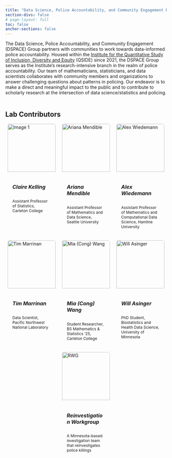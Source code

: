 ```yaml
---
title: "Data Science, Police Accountability, and Community Engagement Research Lab"
section-divs: false
# page-layout: full
toc: false
anchor-sections: false
---
```


The Data Science, Police Accountability, and Community Engagement (DSPACE) Group partners with communities to work towards data-informed police accountability. Housed within the [Institute for the Quantitative Study of Inclusion, Diversity and Equity](https://qsideinstitute.org/) (QSIDE) since 2021, the DSPACE Group serves as the Institute’s research-intensive branch in the realm of police accountability. Our team of mathematicians, statisticians, and data scientists collaborates with community members and organizations to answer challenging questions about patterns in policing. Our endeavor is to make a direct and meaningful impact to the public and to contribute to scholarly research at the intersection of data science/statistics and policing.
<br>
</br>

## Lab Contributors

<style>
.card-grid {
display: flex;
flex-wrap: wrap;
gap: 20px;
justify-content: center;
}

.card {
width: 150px;
border: 0px solid #ccc;
border-radius: 5px;
overflow: hidden;
text-decoration: none;
color: inherit;
transition: box-shadow 0.2s ease;
}

.card-content p {
  font-size: 12px;
  margin: 0;
}
.card-content h5 {
  font-size: 16px
}

.card:hover {
box-shadow: 0 4px 12px rgba(0,0,0,0.1);
}

.card img {
width: 100%;
height: 150px;
object-fit: cover;
}

.card-content {
padding: 15px;
}
</style>

<div class="card-grid">
<!---->
<a class="card" href="https://clairekelling.com/index.html" target="_blank">
<img src=files/images/Claire.jpg alt="Image 1">
<div class="card-content">
<h5>Claire Kelling</h5>
<p>Assistant Professor of Statistics, Carleton College</p>
</div>
</a>
<!---->
<a class="card" href="https://www.arianamendible.com/" target="_blank">
<img src=files/images/Ariana.jpg alt="Ariana Mendible">
<div class="card-content">
<h5>Ariana Mendible</h5>
<p>Assistant Professor of Mathematics and Data Science, Seattle University</p>
</div>
</a>
<!---->
<a class="card" href="https://www.alexwiedemann.online/" target="_blank">
<img src=files/images/Alex.jpg alt="Alex Wiedemann">
<div class="card-content">
<h5>Alex Wiedemann</h5>
<p>Assistant Professor of Mathematics and Computational Data Science,  Hamline University</p>
</div>
</a>
<!---->
<a class="card" href="https://www.tmarrinan.com/" target="_blank">
<img src=files/images/Tim.jpg alt="Tim Marrinan">
<div class="card-content">
<h5>Tim Marrinan</h5>
<p>Data Scientist, Pacific Northwest National Laboratory</p>
</div>
</a>
<!---->
<a class="card" target="_blank">
<img src=files/images/Mia.jpg alt="Mia (Cong) Wang">
<div class="card-content">
<h5>Mia (Cong) Wang</h5>
<p>Student Researcher, BS Mathematics & Statistics '25, Carleton College</p>
</div>
</a>
<!---->
<a class="card" target="_blank">
<img src=files/images/Will.jpg alt="Will Asinger">
<div class="card-content">
<h5>Will Asinger</h5>
<p>PhD Student, Biostatistics and Health Data Science, University of Minnesota</p>
</div>
</a>
<!---->
<a class="card" target="_blank">
<img src=files/images/rwglogo.jpg alt="RWG">
<div class="card-content">
<h5>Reinvestigation Workgroup</h5>
<p>A Minnesota-based investigation team that reinvestigates police killings</p>
</div>
</a></div>
<!---->
<!--<a class="card" href="https://example.com/6" target="_blank">
<img src="https://via.placeholder.com/250x150" alt="Image 6">
<div class="card-content">
<h5>Card Title 6</h5>
<p>Description for card 6.</p>
</div>
</a>-->
</div>